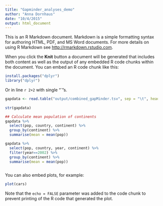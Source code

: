 ```yaml
---
title: "Gapminder_analyses_demo"
author: "Anna Dornhaus"
date: "10/4/2015"
output: html_document
---
```


This is an R Markdown document. Markdown is a simple formatting syntax for authoring HTML, PDF, and MS Word documents. For more details on using R Markdown see <http://rmarkdown.rstudio.com>.

When you click the **Knit** button a document will be generated that includes both content as well as the output of any embedded R code chunks within the document. You can embed an R code chunk like this:

```r
install.packages("dplyr")
library("dplyr")


```

Or in line `r 2+2` with single "`"s.

```r
gapdata <- read.table("output/combined_gapMinder.tsv", sep = "\t", header = TRUE)
                      
str(gapdata)

## Calculate mean population of continents
gapdata %>% 
  select(pop, country, continent) %>%
  group_by(continent) %>%
  summarise(mean = mean(pop))

gapdata %>% 
  select(pop, country, year, continent) %>%
  filter(year==2002) %>%
  group_by(continent) %>%
  summarise(mean = mean(pop))



```

You can also embed plots, for example:

```r
plot(cars)
```

Note that the `echo = FALSE` parameter was added to the code chunk to prevent printing of the R code that generated the plot.

